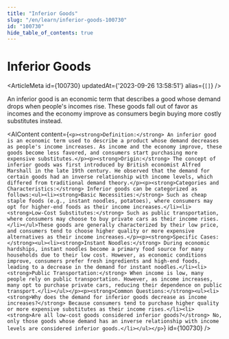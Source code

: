 ```yaml
---
title: "Inferior Goods"
slug: "/en/learn/inferior-goods-100730"
id: "100730"
hide_table_of_contents: true
---
```



# Inferior Goods

<ArticleMeta id={100730} updatedAt={'2023-09-26 13:58:51'} alias={`[]`} />
<div className='border-solid border-b border-t-0 my-4 border-[var(--ifm-color-gray-300)]' />

An inferior good is an economic term that describes a good whose demand drops when people's incomes rise. These goods fall out of favor as incomes and the economy improve as consumers begin buying more costly substitutes instead.

<AIContent content={`<p><strong>Definition:</strong> An inferior good is an economic term used to describe a product whose demand decreases as people's income increases. As income and the economy improve, these goods become less favored, and consumers start purchasing more expensive substitutes.</p><p><strong>Origin:</strong> The concept of inferior goods was first introduced by British economist Alfred Marshall in the late 19th century. He observed that the demand for certain goods had an inverse relationship with income levels, which differed from traditional demand theory.</p><p><strong>Categories and Characteristics:</strong> Inferior goods can be categorized as follows:<ul><li><strong>Basic Necessities:</strong> Such as cheap staple foods (e.g., instant noodles, potatoes), where consumers may opt for higher-end foods as their income increases.</li><li><strong>Low-Cost Substitutes:</strong> Such as public transportation, where consumers may choose to buy private cars as their income rises.</li></ul>These goods are generally characterized by their low price, and consumers tend to choose higher quality or more expensive alternatives as their income increases.</p><p><strong>Specific Cases:</strong><ul><li><strong>Instant Noodles:</strong> During economic hardships, instant noodles become a primary food source for many households due to their low cost. However, as economic conditions improve, consumers prefer fresh ingredients and high-end foods, leading to a decrease in the demand for instant noodles.</li><li><strong>Public Transportation:</strong> When income is low, many people rely on public transportation. However, as income increases, many opt to purchase private cars, reducing their dependence on public transport.</li></ul></p><p><strong>Common Questions:</strong><ul><li><strong>Why does the demand for inferior goods decrease as income increases?</strong> Because consumers tend to purchase higher quality or more expensive substitutes as their income rises.</li><li><strong>Are all low-cost goods considered inferior goods?</strong> No, only those goods whose demand has an inverse relationship with income levels are considered inferior goods.</li></ul></p>`} id={100730} />
